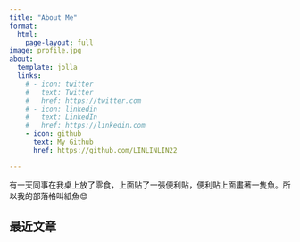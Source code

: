 ```yaml
---
title: "About Me"
format:
  html:
    page-layout: full
image: profile.jpg
about:
  template: jolla
  links:
    # - icon: twitter
    #   text: Twitter
    #   href: https://twitter.com
    # - icon: linkedin
    #   text: LinkedIn
    #   href: https://linkedin.com
    - icon: github
      text: My Github
      href: https://github.com/LINLINLIN22

---
```


有一天同事在我桌上放了零食，上面貼了一張便利貼，便利貼上面畫著一隻魚。所以我的部落格叫紙魚😊

## 最近文章